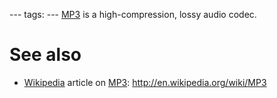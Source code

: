 ---
tags:
---
[[MP3]] is a high-compression, lossy audio codec.

= See also =

* [[Wikipedia]] article on [[MP3]]: http://en.wikipedia.org/wiki/MP3
